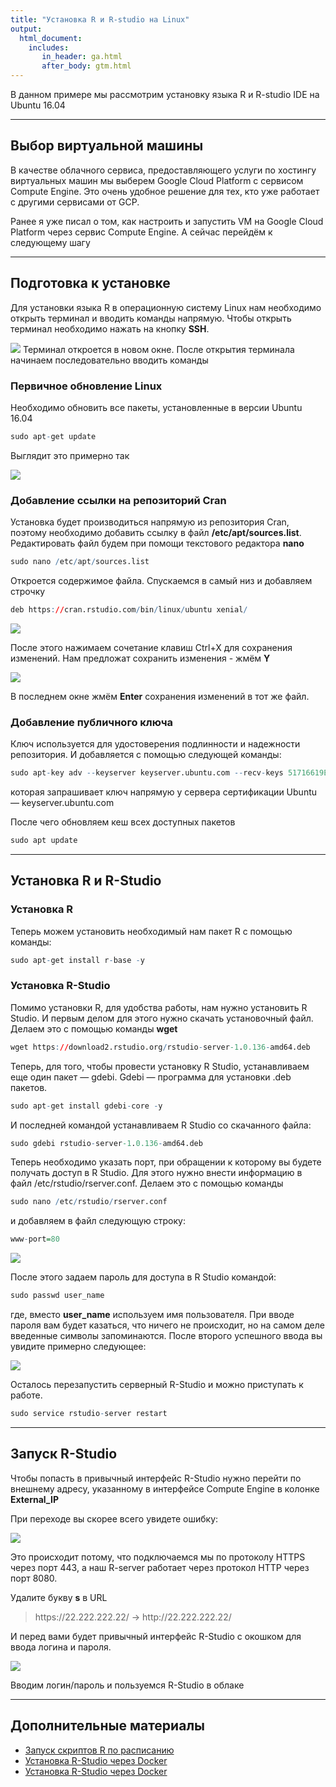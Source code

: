 ```yaml
---
title: "Установка R и R-studio на Linux"
output: 
  html_document:
    includes:
       in_header: ga.html
       after_body: gtm.html
---
```


В данном примере мы рассмотрим установку языка R и R-studio IDE на Ubuntu 16.04

*** 

## Выбор виртуальной машины

В качестве облачного сервиса, предоставляющего услуги по хостингу виртуальных машин мы выберем Google Cloud Platform с сервисом Compute Engine. Это очень удобное решение для тех, кто уже работает с другими сервисами от GCP.

Ранее я уже писал о том, как настроить и запустить VM на Google Cloud Platform через сервис Compute Engine. А сейчас перейдём к следующему шагу

*** 

## Подготовка к установке

Для установки языка R в операционную систему Linux нам необходимо открыть терминал и вводить команды напрямую. Чтобы открыть терминал необходимо нажать на кнопку **SSH**. 

![](images/gcp-ssh.png) 
Терминал откроется в новом окне. После открытия терминала начинаем последовательно вводить команды

### Первичное обновление Linux

Необходимо обновить все пакеты, установленные в версии Ubuntu 16.04

```r
sudo apt-get update
```

Выглядит это примерно так

![](images/apt-update.png)

### Добавление ссылки на репозиторий Cran

Установка будет производиться напрямую из репозитория Cran, поэтому необходимо добавить ссылку в файл **/etc/apt/sources.list**. Редактировать файл будем при помощи текстового редактора **nano**

```r
sudo nano /etc/apt/sources.list
```

Откроется содержимое файла. Спускаемся в самый низ и добавляем строчку

```r
deb https://cran.rstudio.com/bin/linux/ubuntu xenial/
```

![](images/nano-list.png)

После этого нажимаем сочетание клавиш Ctrl+X для сохранения изменений. Нам предложат сохранить изменения - жмём **Y**

![](images/nano-save.png)

В последнем окне жмём **Enter** сохранения изменений в тот же файл.


### Добавление публичного ключа

Ключ используется для удостоверения подлинности и надежности репозитория. И добавляется с помощью следующей команды:

```r
sudo apt-key adv --keyserver keyserver.ubuntu.com --recv-keys 51716619E084DAB9
```

которая запрашивает ключ напрямую у сервера сертификации Ubuntu — keyserver.ubuntu.com

После чего обновляем кеш всех доступных пакетов

```r
sudo apt update
```

*** 

## Установка R и R-Studio

### Установка R

Теперь можем установить необходимый нам пакет R с помощью  команды:

```r
sudo apt-get install r-base -y
```

### Установка R-Studio

Помимо установки R, для удобства работы, нам нужно установить R Studio. И первым делом для этого нужно скачать установочный файл. Делаем это с помощью команды **wget**

```r
wget https://download2.rstudio.org/rstudio-server-1.0.136-amd64.deb
```

Теперь, для того, чтобы провести установку R Studio, устанавливаем еще один пакет — gdebi. Gdebi — программа для установки .deb пакетов.

```r
sudo apt-get install gdebi-core -y
```

И последней командой устанавливаем R Studio со скачанного файла:

```r
sudo gdebi rstudio-server-1.0.136-amd64.deb
```

Теперь необходимо указать порт, при обращении к которому вы будете получать доступ в R Studio. Для этого нужно внести информацию в файл /etc/rstudio/rserver.conf. Делаем это с помощью команды

```r
sudo nano /etc/rstudio/rserver.conf
```

и добавляем в файл следующую строку:

```r
www-port=80
```

![](images/nano-port.png)

После этого задаем пароль для доступа в R Studio командой:

```r
sudo passwd user_name
```

где, вместо **user_name** используем имя пользователя. При вводе пароля вам будет казаться, что ничего не происходит, но на самом деле введенные символы запоминаются. После второго успешного ввода вы увидите примерно следующее:

![](images/r-pass.png)

Осталось перезапустить серверный R-Studio и можно приступать к работе.

```r
sudo service rstudio-server restart
```

*** 

## Запуск R-Studio

Чтобы попасть в привычный интерфейс R-Studio нужно перейти по внешнему адресу, указанному в интерфейсе Compute Engine в колонке **External_IP**

При переходе вы скорее всего увидете ошибку:

![](images/r-https.png)

Это происходит потому, что подключаемся мы по протоколу HTTPS через порт 443, а наш R-server работает через протокол HTTP через порт 8080.

Удалите букву **s** в URL

> https://22.222.222.22/ -> http://22.222.222.22/

И перед вами будет привычный интерфейс R-Studio с окошком для ввода логина и пароля.

![](images/r-enter.png)

Вводим логин/пароль и пользуемся R-Studio в облаке

***
## Дополнительные материалы
* [Запуск скриптов R по расписанию](http://baikulov.pro/r-cron.html)
* [Установка R-Studio через Docker](http://baikulov.pro/r-linux.html)
* [Установка R-Studio через Docker](http://baikulov.pro/r-docker.html)